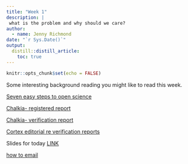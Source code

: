 ```yaml
---
title: "Week 1"
description: |
 what is the problem and why should we care?
author:
  - name: Jenny Richmond
date: "`r Sys.Date()`"
output:
  distill::distill_article:
    toc: true
---
```


```r
knitr::opts_chunk$set(echo = FALSE)
```


Some interesting background reading you might like to read this week. 

[Seven easy steps to open science](https://psycnet.apa.org/fulltext/2019-80290-002.html)

[Chalkia- registered report](https://pubmed.ncbi.nlm.nih.gov/32580869/)

[Chalkia- verification report](https://pubmed.ncbi.nlm.nih.gov/32563517/)

[Cortex editorial re verification reports](https://www.sciencedirect.com/science/article/pii/S0010945220301738)




Slides for today [LINK](https://jenrichmond.github.io/slides/w1interns/#1)

[how to email](https://1drv.ms/p/s!Al0B6svmxtoyhad9SfmWaLqmVewy6g?e=o3VAL9)